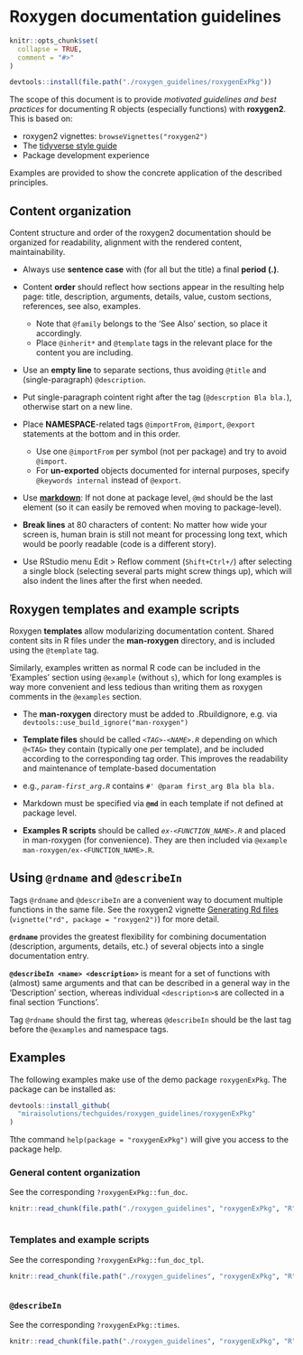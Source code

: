 # Roxygen documentation guidelines

```r
knitr::opts_chunk$set(
  collapse = TRUE,
  comment = "#>"
)
```

```r
devtools::install(file.path("./roxygen_guidelines/roxygenExPkg"))
```

The scope of this document is to provide *motivated guidelines and best
practices* for documenting R objects (especially functions) with **roxygen2**.
This is based on:

* roxygen2 vignettes: `browseVignettes("roxygen2")`
* The [tidyverse style guide](http://style.tidyverse.org/documentation.html)
* Package development experience

Examples are provided to show the concrete application of the described
principles. 

## Content organization

Content structure and order of the roxygen2 documentation should be organized for
readability, alignment with the rendered content, maintainability.

* Always use **sentence case** with (for all but the title) a final **period
(.)**.

* Content **order** should reflect how sections appear in the resulting help
page: title, description, arguments, details, value, custom sections,
references, see also, examples.

    - Note that `@family` belongs to the 'See Also' section, so place it
accordingly. 
    - Place `@inherit*` and `@template` tags in the relevant place for the
content you are including.

* Use an **empty line** to separate sections, thus avoiding `@title` and
(single-paragraph) `@description`.

* Put single-paragraph cointent right after the tag (`@descrption Bla bla.`),
otherwise start on a new line.

* Place **NAMESPACE**-related tags `@importFrom`, `@import`, `@export`
statements at the bottom and in this order.

    - Use one `@importFrom` per symbol (not per package) and try to avoid
`@import`.
    - For **un-exported** objects documented for internal purposes, specify
`@keywords internal` instead of `@export`.

* Use [**markdown**](https://cran.r-project.org/package=roxygen2/vignettes/markdown.html):
 If not done at package level, `@md` should be the last element (so it can easily be removed when moving to package-level).

* **Break lines** at 80 characters of content: No matter how wide your screen
is, human brain is still not meant for processing long text, which would be
poorly readable (code is a different story).

* Use RStudio menu Edit > Reflow comment (`Shift+Ctrl+/`) after selecting a
single block (selecting several parts might screw things up), which will
also indent the lines after the first when needed.

## Roxygen templates and example scripts

Roxygen **templates** allow modularizing documentation content. Shared content
sits in R files under the **man-roxygen** directory, and is included using the
`@template` tag.

Similarly, examples written as normal R code can be included in the 'Examples'
section using `@example` (without `s`), which for long examples is way more
convenient and less tedious than writing them as roxygen comments in the
`@examples` section.

* The **man-roxygen** directory must be added to .Rbuildignore, e.g. via `devtools::use_build_ignore("man-roxygen")`

* **Template files** should be called _`<TAG>-<NAME>.R`_ depending on which
`@<TAG>` they contain (typically one per template), and be included according to
the corresponding tag order. This improves the readability and maintenance of
template-based documentation

* e.g., _`param-first_arg.R`_ contains `#' @param first_arg Bla bla bla.`

* Markdown must be specified via **`@md`** in each template if not defined at
package level.

* **Examples R scripts** should be called _`ex-<FUNCTION_NAME>.R`_ and placed in
man-roxygen (for convenience). They are then included via `@example
man-roxygen/ex-<FUNCTION_NAME>.R`.

## Using `@rdname` and `@describeIn`

Tags `@rdname` and `@describeIn` are a convenient way to document multiple
functions in the same file. See the roxygen2 vignette [Generating Rd
                                                       files](https://cran.r-project.org/package=roxygen2/vignettes/rd.html)
(`vignette("rd", package = "roxygen2")`) for more detail. 

**`@rdname`** provides the greatest flexibility for combining documentation
(description, arguments, details, etc.) of several objects into a single
documentation entry.

**`@describeIn <name> <description>`** is meant for a set of functions with
(almost) same arguments and that can be described in a general way in the
'Description' section, whereas individual `<description>`s are collected in a
final section 'Functions'. 

Tag `@rdname` should the first tag, whereas `@describeIn` should be the last tag
before the `@examples` and namespace tags.

## Examples

The following examples make use of the demo package `roxygenExPkg`. The package can be installed as:

```r
devtools::install_github(
  "miraisolutions/techguides/roxygen_guidelines/roxygenExPkg"
)
```

Tthe command `help(package = "roxygenExPkg")` will give you access to the package help.

### General content organization
See the corresponding `?roxygenExPkg::fun_doc`.
```r
knitr::read_chunk(file.path("./roxygen_guidelines", "roxygenExPkg", "R", "fun_doc.R"), labels = "example")
```
```r
```
### Templates and example scripts
See the corresponding `?roxygenExPkg::fun_doc_tpl`.
```r
knitr::read_chunk(file.path("./roxygen_guidelines", "roxygenExPkg", "R", "fun_doc_tpl.R"), labels = "example_tpl")
```
```r
```
### `@describeIn`
See the corresponding `?roxygenExPkg::times`.
```r
knitr::read_chunk(file.path("./roxygen_guidelines", "roxygenExPkg", "R", "times_describeIn.R"), labels = "ex-describeIn")
```
```r
```
